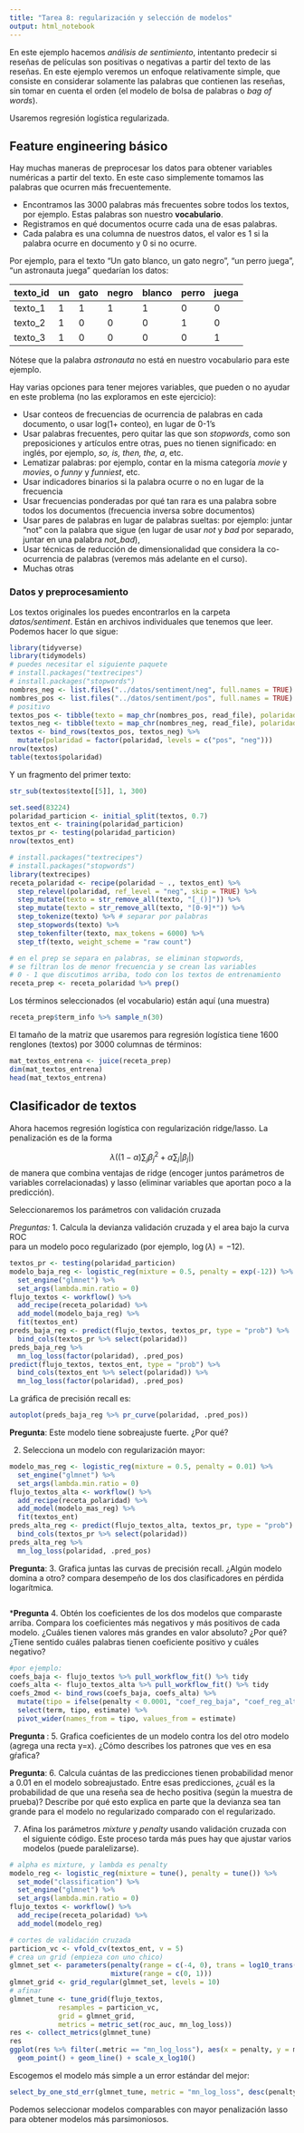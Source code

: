 ```yaml
---
title: "Tarea 8: regularización y selección de modelos"
output: html_notebook
---
```


En este ejemplo hacemos *análisis de sentimiento*, intentanto
predecir si reseñas de películas son positivas o negativas
a partir del texto de las reseñas. En este ejemplo
veremos un enfoque relativamente simple, que consiste en
considerar solamente las palabras que contienen las reseñas, sin tomar en
cuenta el orden (el modelo de bolsa de palabras o *bag of words*).

Usaremos regresión logística regularizada.

## Feature engineering básico 

Hay muchas maneras de preprocesar los datos para obtener
variables numéricas a partir del texto. En este caso simplemente
tomamos las palabras que ocurren más frecuentemente. 

- Encontramos las 3000 palabras más frecuentes sobre todos los textos, por ejemplo. 
Estas palabras son nuestro **vocabulario**.
- Registramos en qué documentos ocurre cada una de esas palabras.
- Cada palabra es una columna de nuestros datos, el valor es 1 si la palabra
ocurre en documento y 0 si no ocurre.


Por ejemplo, para el texto "Un gato blanco, un gato negro", "un perro juega", "un astronauta juega" quedarían los datos:

|texto_id | un | gato | negro | blanco | perro | juega |
-----|------|-------|--------|-------|-------  | ---- |
| texto_1 | 1  |  1   |   1   |   1    |  0    | 0     |
| texto_2 | 1  |  0   |  0    | 0      |  1    |  0
| texto_3 | 1  |  0   |  0    | 0      |  0    |  1   |

Nótese que la palabra *astronauta* no está en nuestro vocabulario para este ejemplo.


Hay varias opciones para tener mejores variables, que pueden o no ayudar en este
problema (no las exploramos en este ejercicio):

- Usar conteos de frecuencias de ocurrencia de 
palabras en cada documento, o usar log(1+ conteo), en lugar
de 0-1's
- Usar palabras frecuentes, pero quitar las que son *stopwords*,
como son preposiciones y artículos entre otras, pues no tienen significado: en inglés, por ejemplo, *so, is, then, the, a*, etc.
- Lematizar palabras: por ejemplo, contar en la misma categoría *movie* y *movies*, o
*funny* y *funniest*, etc.
- Usar indicadores binarios si la palabra ocurre o no en lugar de la frecuencia
- Usar frecuencias ponderadas por qué tan rara es una palabra sobre todos los documentos (frecuencia inversa sobre documentos)
- Usar pares de palabras en lugar de palabras sueltas: por ejemplo: juntar "not" con la palabra que sigue (en lugar de usar *not* y *bad* por separado, juntar en una palabra *not_bad*),
- Usar técnicas de reducción de dimensionalidad que considera la co-ocurrencia de palabras (veremos más adelante en el curso).
- Muchas otras

### Datos y preprocesamiento

Los textos originales los puedes encontrarlos en la carpeta *datos/sentiment*. 
Están en archivos individuales que tenemos que leer. Podemos hacer lo que sigue:

```r
library(tidyverse)
library(tidymodels)
# puedes necesitar el siguiente paquete
# install.packages("textrecipes")
# install.packages("stopwords")
nombres_neg <- list.files("../datos/sentiment/neg", full.names = TRUE)
nombres_pos <- list.files("../datos/sentiment/pos", full.names = TRUE)
# positivo
textos_pos <- tibble(texto = map_chr(nombres_pos, read_file), polaridad = "pos")
textos_neg <- tibble(texto = map_chr(nombres_neg, read_file), polaridad = "neg")
textos <- bind_rows(textos_pos, textos_neg) %>% 
  mutate(polaridad = factor(polaridad, levels = c("pos", "neg")))
nrow(textos)
table(textos$polaridad)
```

Y un fragmento del primer texto:

```r
str_sub(textos$texto[[5]], 1, 300)
```

```r
set.seed(83224)
polaridad_particion <- initial_split(textos, 0.7)
textos_ent <- training(polaridad_particion)
textos_pr <- testing(polaridad_particion)
nrow(textos_ent)
```


```r
# install.packages("textrecipes")
# install.packages("stopwords")
library(textrecipes)
receta_polaridad <- recipe(polaridad ~ ., textos_ent) %>%
  step_relevel(polaridad, ref_level = "neg", skip = TRUE) %>% 
  step_mutate(texto = str_remove_all(texto, "[_()]")) %>% 
  step_mutate(texto = str_remove_all(texto, "[0-9]*")) %>% 
  step_tokenize(texto) %>% # separar por palabras
  step_stopwords(texto) %>% 
  step_tokenfilter(texto, max_tokens = 6000) %>% 
  step_tf(texto, weight_scheme = "raw count") 

# en el prep se separa en palabras, se eliminan stopwords,
# se filtran los de menor frecuencia y se crean las variables
# 0 - 1 que discutimos arriba, todo con los textos de entrenamiento
receta_prep <- receta_polaridad %>% prep()
```


Los términos seleccionados (el vocabulario) están aquí (una muestra)

```r
receta_prep$term_info %>% sample_n(30)
```
El tamaño de la matriz que usaremos para regresión logística tiene 1600
renglones (textos) por 3000 columnas de términos:

```r
mat_textos_entrena <- juice(receta_prep) 
dim(mat_textos_entrena)
head(mat_textos_entrena)
```




## Clasificador de textos

Ahora hacemos regresión logística con regularización ridge/lasso. La penalización
es de la forma

$$\lambda((1-\alpha) \sum_j \beta_j^2 + \alpha \sum_j |\beta_j|)$$
de manera que combina ventajas de ridge (encoger juntos parámetros de variables
correlacionadas) y lasso (eliminar variables que aportan poco a la predicción).

Seleccionaremos los parámetros con validación cruzada

*Preguntas: *
1. Calcula la devianza validación cruzada y el area bajo la curva ROC  
para un modelo
poco regularizado (por ejemplo, $\log(\lambda) = -12$). 


```r
textos_pr <- testing(polaridad_particion)
modelo_baja_reg <- logistic_reg(mixture = 0.5, penalty = exp(-12)) %>% 
  set_engine("glmnet") %>% 
  set_args(lambda.min.ratio = 0)
flujo_textos <- workflow() %>% 
  add_recipe(receta_polaridad) %>% 
  add_model(modelo_baja_reg) %>% 
  fit(textos_ent)
preds_baja_reg <- predict(flujo_textos, textos_pr, type = "prob") %>% 
  bind_cols(textos_pr %>% select(polaridad)) 
preds_baja_reg %>% 
  mn_log_loss(factor(polaridad), .pred_pos)
predict(flujo_textos, textos_ent, type = "prob") %>% 
  bind_cols(textos_ent %>% select(polaridad)) %>% 
  mn_log_loss(factor(polaridad), .pred_pos)
```








La gráfica de precisión recall es:

```r
autoplot(preds_baja_reg %>% pr_curve(polaridad, .pred_pos))
```

**Pregunta**: Este modelo tiene sobreajuste fuerte. ¿Por qué?

2. Selecciona un modelo con regularización mayor:

```r
modelo_mas_reg <- logistic_reg(mixture = 0.5, penalty = 0.01) %>% 
  set_engine("glmnet") %>% 
  set_args(lambda.min.ratio = 0) 
flujo_textos_alta <- workflow() %>% 
  add_recipe(receta_polaridad) %>% 
  add_model(modelo_mas_reg) %>% 
  fit(textos_ent)
preds_alta_reg <- predict(flujo_textos_alta, textos_pr, type = "prob") %>% 
  bind_cols(textos_pr %>% select(polaridad)) 
preds_alta_reg %>% 
  mn_log_loss(polaridad, .pred_pos)
```

**Pregunta**: 
3. Grafica juntas las curvas de precisión recall. ¿Algún modelo domina a otro?
compara desempeño de los dos clasificadores en pérdida logarítmica.

```r

```

***Pregunta**
4. Obtén los coeficientes de los dos modelos que comparaste arriba. Compara los
coeficientes más negativos y más positivos de cada modelo. ¿Cuáles tienen
valores más grandes en valor absoluto? ¿Por qué? ¿Tiene sentido cuáles palabras
tienen coeficiente positivo y cuáles negativo?

```r
#por ejemplo:
coefs_baja <- flujo_textos %>% pull_workflow_fit() %>% tidy 
coefs_alta <- flujo_textos_alta %>% pull_workflow_fit() %>% tidy 
coefs_2mod <- bind_rows(coefs_baja, coefs_alta) %>% 
  mutate(tipo = ifelse(penalty < 0.0001, "coef_reg_baja", "coef_reg_alta")) %>% 
  select(term, tipo, estimate) %>% 
  pivot_wider(names_from = tipo, values_from = estimate)

```

**Pregunta **: 
5. Grafica coeficientes de un modelo contra los
del otro modelo (agrega una recta y=x). ¿Cómo describes los patrones que ves en esa gŕafica?



**Pregunta**:
6. Calcula cuántas de las predicciones tienen probabilidad menor
a 0.01 en el modelo sobreajustado. Entre esas predicciones, ¿cuál es la probabilidad
de que una reseña sea de hecho positiva (según la muestra de prueba)? 
Describe por qué esto explica en parte que la
devianza sea tan grande para el modelo 
no regularizado comparado con el regularizado.



7. Afina los parámetros *mixture* y *penalty* usando validación cruzada con el siguiente
código. Este proceso tarda más pues hay que ajustar varios modelos (puede paralelizarse).


```r
# alpha es mixture, y lambda es penalty
modelo_reg <- logistic_reg(mixture = tune(), penalty = tune()) %>% 
  set_mode("classification") %>%
  set_engine("glmnet") %>% 
  set_args(lambda.min.ratio = 0) 
flujo_textos <- workflow() %>% 
  add_recipe(receta_polaridad) %>% 
  add_model(modelo_reg)
```


```r
# cortes de validación cruzada
particion_vc <- vfold_cv(textos_ent, v = 5)
# crea un grid (empieza con uno chico)
glmnet_set <- parameters(penalty(range = c(-4, 0), trans = log10_trans()),
                         mixture(range = c(0, 1)))
glmnet_grid <- grid_regular(glmnet_set, levels = 10) 
# afinar
glmnet_tune <- tune_grid(flujo_textos,
            resamples = particion_vc,
            grid = glmnet_grid,
            metrics = metric_set(roc_auc, mn_log_loss))
res <- collect_metrics(glmnet_tune)
res
ggplot(res %>% filter(.metric == "mn_log_loss"), aes(x = penalty, y = mean, colour = mixture, group = mixture)) +
  geom_point() + geom_line() + scale_x_log10() 
```

Escogemos el modelo más simple a un error estándar del mejor:

```r
select_by_one_std_err(glmnet_tune, metric = "mn_log_loss", desc(penalty))
```

Podemos seleccionar modelos comparables con mayor penalización lasso para obtener
modelos más parsimoniosos.

